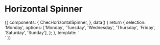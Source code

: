 
<Meta title="Components" component={ChecHorizontalSpinner} />

# Horizontal Spinner

<Props of={ChecHorizontalSpinner} />

<Preview>
  <Story name="Horizontal Spinner">
    {{
      components: {
        ChecHorizontalSpinner,
      },
      data() {
        return {
          selection: 'Monday',
          options: ['Monday', 'Tuesday', 'Wednesday', 'Thursday', 'Friday', 'Saturday', 'Sunday'],
        };
      },
      template: `
        <div class="mx-auto pt-6 flex justify-around">
          <ChecHorizontalSpinner :options="options" v-model="selection" value-width="5rem" />
        </div>`
    }}
  </Story>
</Preview>
